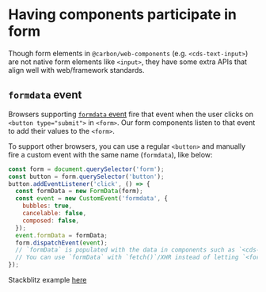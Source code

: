 
<Meta title="Introduction/Form participation" />

# Having components participate in form

Though form elements in `@carbon/web-components` (e.g. `<cds-text-input>`) are
not native form elements like `<input>`, they have some extra APIs that align
well with web/framework standards.

## `formdata` event

Browsers supporting
[`formdata` event](https://www.chromestatus.com/feature/5662230242656256) fire
that event when the user clicks on `<button type="submit">` in `<form>`. Our
form components listen to that event to add their values to the `<form>`.

To support other browsers, you can use a regular `<button>` and manually fire a
custom event with the same name (`formdata`), like below:

```javascript
const form = document.querySelector('form');
const button = form.querySelector('button');
button.addEventListener('click', () => {
  const formData = new FormData(form);
  const event = new CustomEvent('formdata', {
    bubbles: true,
    cancelable: false,
    composed: false,
  });
  event.formData = formData;
  form.dispatchEvent(event);
  // `formData` is populated with the data in components such as `<cds-text-input>` or `<cds-dropdown>`, etc. in the `<form>`.
  // You can use `formData` with `fetch()`/XHR instead of letting `<form>` submit the data
});
```

Stackblitz example
[here](https://stackblitz.com/github/carbon-design-system/carbon-for-ibm-dotcom/tree/main/packages/carbon-web-components/examples/stackblitz/form/basic?embed=1&file=src%2Findex.js&hideExplorer=1&hideNavigation=1&theme=light&terminalHeight=0&hidedevtools=1)
